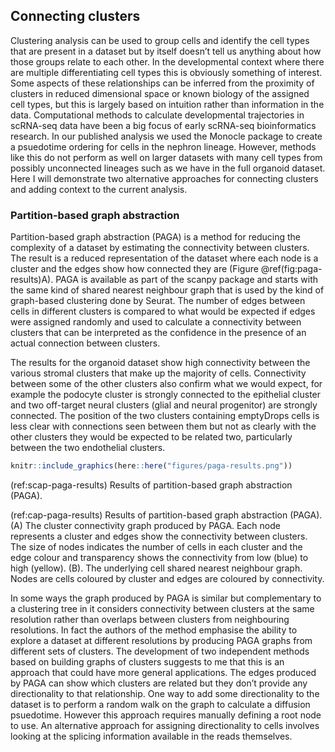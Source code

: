 ## Connecting clusters

Clustering analysis can be used to group cells and identify the cell types that
are present in a dataset but by itself doesn't tell us anything about how those
groups relate to each other. In the developmental context where there are
multiple differentiating cell types this is obviously something of interest.
Some aspects of these relationships can be inferred from the proximity of
clusters in reduced dimensional space or known biology of the assigned cell
types, but this is largely based on intuition rather than information in the
data. Computational methods to calculate developmental trajectories in
scRNA-seq data have been a big focus of early scRNA-seq bioinformatics
research. In our published analysis we used the Monocle package to create a
psuedotime ordering for cells in the nephron lineage. However, methods like
this do not perform as well on larger datasets with many cell types from
possibly unconnected lineages such as we have in the full organoid dataset.
Here I will demonstrate two alternative approaches for connecting clusters and
adding context to the current analysis.

### Partition-based graph abstraction

Partition-based graph abstraction (PAGA) is a method for reducing the
complexity of a dataset by estimating the connectivity between clusters. The
result is a reduced representation of the dataset where each node is a cluster
and the edges show how connected they are (Figure \@ref(fig:paga-results)A).
PAGA is available as part of the scanpy package and starts with the same kind
of shared nearest neighbour graph that is used by the kind of graph-based
clustering done by Seurat. The number of edges between cells in different
clusters is compared to what would be expected if edges were assigned randomly
and used to calculate a connectivity between clusters that can be interpreted
as the confidence in the presence of an actual connection between clusters.

The results for the organoid dataset show high connectivity between the various
stromal clusters that make up the majority of cells. Connectivity between some
of the other clusters also confirm what we would expect, for example the
podocyte cluster is strongly connected to the epithelial cluster and two
off-target neural clusters (glial and neural progenitor) are strongly
connected. The position of the two clusters containing emptyDrops cells is less
clear with connections seen between them but not as clearly with the other
clusters they would be expected to be related two, particularly between the two
endothelial clusters.

```r
knitr::include_graphics(here::here("figures/paga-results.png"))
```

(ref:scap-paga-results) Results of partition-based graph abstraction (PAGA).

(ref:cap-paga-results) Results of partition-based graph abstraction (PAGA). (A) The cluster connectivity graph produced by PAGA. Each node represents a cluster and edges show the connectivity between clusters. The size of nodes indicates the number of cells in each cluster and the edge colour and transparency shows the connectivity from low (blue) to high (yellow). (B). The underlying cell shared nearest neighbour graph. Nodes are cells coloured by cluster and edges are coloured by connectivity.

In some ways the graph produced by PAGA is similar but complementary to a
clustering tree in it considers connectivity between clusters at the same
resolution rather than overlaps between clusters from neighbouring resolutions.
In fact the authors of the method emphasise the ability to explore a dataset at
different resolutions by producing PAGA graphs from different sets of clusters.
The development of two independent methods based on building graphs of clusters
suggests to me that this is an approach that could have more general
applications. The edges produced by PAGA can show which clusters are related
but they don't provide any directionality to that relationship. One way to add
some directionality to the dataset is to perform a random walk on the graph to
calculate a diffusion psuedotime. However this approach requires manually
defining a root node to use. An alternative approach for assigning
directionality to cells involves looking at the splicing information available
in the reads themselves.
